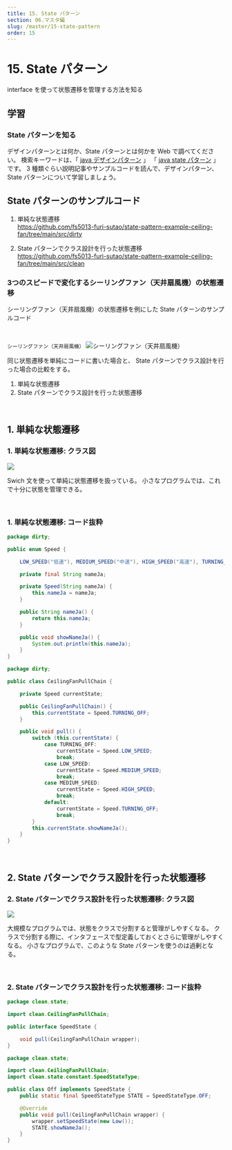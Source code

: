 ```yaml
---
title: 15. State パターン
section: 06.マスタ編
slug: /master/15-state-pattern
order: 15
---
```


# 15. State パターン

<p class="goal">interface を使って状態遷移を管理する方法を知る</p>

## 学習

### State パターンを知る

デザインパターンとは何か、State パターンとは何かを Web で調べてください。
検索キーワードは、「 [java デザインパターン](https://www.google.com/search?q=java+デザインパターン) 」
「 [java state パターン](https://www.google.com/search?q=java+State+パターン) 」です。
3 種類ぐらい説明記事やサンプルコードを読んで、デザインパターン、State パターンについて学習しましょう。


## State パターンのサンプルコード

1. 単純な状態遷移  
https://github.com/fs5013-furi-sutao/state-pattern-example-ceiling-fan/tree/main/src/dirty

2. State パターンでクラス設計を行った状態遷移  
https://github.com/fs5013-furi-sutao/state-pattern-example-ceiling-fan/tree/main/src/clean

### 3つのスピードで変化するシーリングファン（天井扇風機）の状態遷移

シーリングファン（天井扇風機）の状態遷移を例にした State パターンのサンプルコード

<br />

`シーリングファン（天井扇風機）`
![シーリングファン（天井扇風機）](./cieling-fan.jpg)

同じ状態遷移を単純にコードに書いた場合と、
State パターンでクラス設計を行った場合の比較をする。

1. 単純な状態遷移
2. State パターンでクラス設計を行った状態遷移

<br />

## 1. 単純な状態遷移

### 1. 単純な状態遷移: クラス図

![](./dirtyCeilingFan.svg)

Swich 文を使って単純に状態遷移を扱っている。
小さなプログラムでは、これで十分に状態を管理できる。

<br />

### 1. 単純な状態遷移: コード抜粋
``` java
package dirty;

public enum Speed {

    LOW_SPEED("低速"), MEDIUM_SPEED("中速"), HIGH_SPEED("高速"), TURNING_OFF("停止"),;

    private final String nameJa;

    private Speed(String nameJa) {
        this.nameJa = nameJa;
    }

    public String nameJa() {
        return this.nameJa;
    }

    public void showNameJa() {
        System.out.println(this.nameJa);
    }
}
```

``` java
package dirty;

public class CeilingFanPullChain {

    private Speed currentState;

    public CeilingFanPullChain() {
        this.currentState = Speed.TURNING_OFF;
    }

    public void pull() {
        switch (this.currentState) {
            case TURNING_OFF:
                currentState = Speed.LOW_SPEED;
                break;
            case LOW_SPEED:
                currentState = Speed.MEDIUM_SPEED;
                break;
            case MEDIUM_SPEED:
                currentState = Speed.HIGH_SPEED;
                break;
            default:
                currentState = Speed.TURNING_OFF;
                break;
        }
        this.currentState.showNameJa();
    }
}
```

<br />

## 2. State パターンでクラス設計を行った状態遷移

### 2. State パターンでクラス設計を行った状態遷移: クラス図
![](./leanCeilingFan.svg)

大規模なプログラムでは、状態をクラスで分割すると管理がしやすくなる。
クラスで分割する際に、インタフェースで型定義しておくとさらに管理がしやすくなる。
小さなプログラムで、このような State パターンを使うのは過剰となる。

<br />

### 2. State パターンでクラス設計を行った状態遷移: コード抜粋

``` java
package clean.state;

import clean.CeilingFanPullChain;

public interface SpeedState {

    void pull(CeilingFanPullChain wrapper);
}
```

``` java
package clean.state;

import clean.CeilingFanPullChain;
import clean.state.constant.SpeedStateType;

public class Off implements SpeedState {
    public static final SpeedStateType STATE = SpeedStateType.OFF;

    @Override
    public void pull(CeilingFanPullChain wrapper) {
        wrapper.setSpeedState(new Low());
        STATE.showNameJa();
    }
}
```